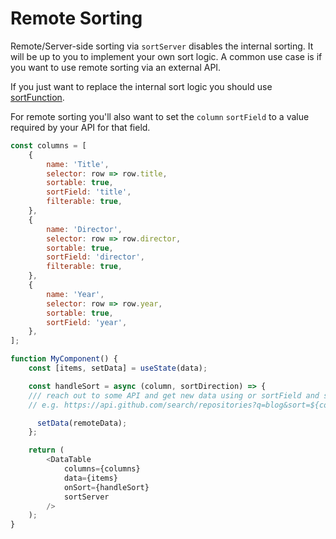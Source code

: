 
# Remote Sorting

Remote/Server-side sorting via `sortServer` disables the internal sorting. It will be up to you to implement your own sort logic. A common use case is if you want to use remote sorting via an external API.

If you just want to replace the internal sort logic you should use [sortFunction](/docs/sorting-custom-sort--custom-sort).

For remote sorting you'll also want to set the `column` `sortField` to a value required by your API for that field.

```js
const columns = [
	{
		name: 'Title',
		selector: row => row.title,
		sortable: true,
		sortField: 'title',
		filterable: true,
	},
	{
		name: 'Director',
		selector: row => row.director,
		sortable: true,
		sortField: 'director',
		filterable: true,
	},
	{
		name: 'Year',
		selector: row => row.year,
		sortable: true,
		sortField: 'year',
	},
];

function MyComponent() {
	const [items, setData] = useState(data);

	const handleSort = async (column, sortDirection) => {
    /// reach out to some API and get new data using or sortField and sortDirection
    // e.g. https://api.github.com/search/repositories?q=blog&sort=${column.sortField}&order=${sortDirection}

	  setData(remoteData);
	};

	return (
		<DataTable
			columns={columns}
			data={items}
			onSort={handleSort}
			sortServer
		/>
	);
}
```

<Canvas>
  <Story id="sorting-remote-sort--remote-sort" />
</Canvas>